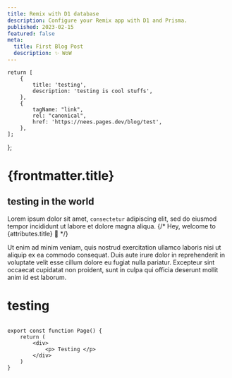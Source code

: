 ```yaml
---
title: Remix with D1 database
description: Configure your Remix app with D1 and Prisma.
published: 2023-02-15
featured: false
meta:
  title: First Blog Post
  description: ✨ WoW 
---
```


    return [
        {
            title: 'testing',
            description: 'testing is cool stuffs',
        },
        {
            tagName: "link",
            rel: "canonical",
            href: 'https://nees.pages.dev/blog/test',
        },
    ];
};

# {frontmatter.title}

## testing in the world

Lorem ipsum dolor sit amet, `consectetur` adipiscing elit, sed do eiusmod tempor
incididunt ut labore et dolore magna aliqua.
{/* Hey, welcome to {attributes.title} 👋 */}

Ut enim ad minim veniam, quis nostrud exercitation ullamco laboris nisi ut
aliquip ex ea commodo consequat. Duis aute irure dolor in reprehenderit in
voluptate velit esse cillum dolore eu fugiat nulla pariatur. Excepteur sint
occaecat cupidatat non proident, sunt in culpa qui officia deserunt mollit anim
id est laborum.

# testing

```tsx

export const function Page() {
    return (
        <div>
            <p> Testing </p>
        </div>
    )
}
```
